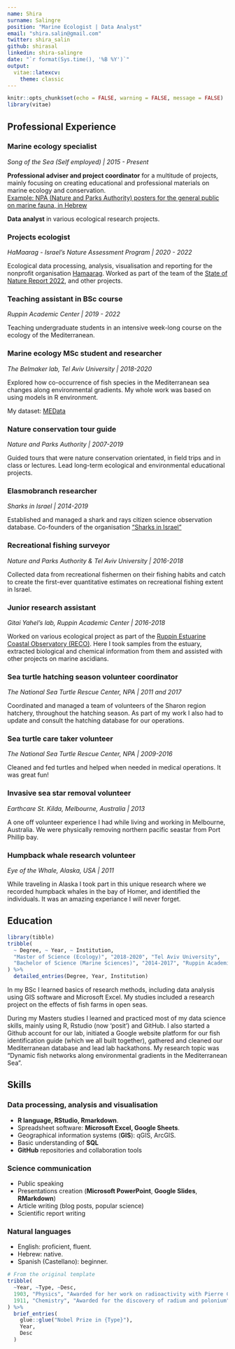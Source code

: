 ```yaml
---
name: Shira
surname: Salingre
position: "Marine Ecologist | Data Analyst"
email: "shira.salin@gmail.com"
twitter: shira_salin
github: shirasal
linkedin: shira-salingre
date: "`r format(Sys.time(), '%B %Y')`"
output: 
  vitae::latexcv:
    theme: classic
---
```



```r
knitr::opts_chunk$set(echo = FALSE, warning = FALSE, message = FALSE)
library(vitae)
```

## Professional Experience

### Marine ecology specialist
_Song of the Sea (Self employed) \| 2015 - Present_

**Professional adviser and project coordinator** for a multitude of projects, mainly focusing on creating educational and professional materials on marine ecology and conservation.\
[Example: NPA (Nature and Parks Authority) posters for the general public on marine fauna, in Hebrew](https://www.parks.org.il/article/%d7%9b%d7%a8%d7%96%d7%95%d7%aa-%d7%99%d7%9e%d7%99%d7%95%d7%aa/)

**Data analyst** in various ecological research projects.

### Projects ecologist
_HaMaarag - Israel's Nature Assessment Program \| 2020 - 2022_

Ecological data processing, analysis, visualisation and reporting for the nonprofit organisation [Hamaarag](https://hamaarag.org.il/). Worked as part of the team of the [State of Nature Report 2022](https://hamaarag.org.il/report/%d7%93%d7%95%d7%97-%d7%9e%d7%a6%d7%91-%d7%94%d7%98%d7%91%d7%a2-2022/), and other projects.

### Teaching assistant in BSc course
_Ruppin Academic Center \| 2019 - 2022_

Teaching undergraduate students in an intensive week-long course on the ecology of the Mediterranean.

### Marine ecology MSc student and researcher
_The Belmaker lab, Tel Aviv University \| 2018-2020_

Explored how co-occurrence of fish species in the Mediterranean sea changes along environmental gradients. My whole work was based on using models in R environment.

My dataset: [MEData](https://belmaker-lab.github.io/medata/)

### Nature conservation tour guide
_Nature and Parks Authority \| 2007-2019_

Guided tours that were nature conservation orientated, in field trips and in class or lectures. Lead long-term ecological and environmental educational projects.

### Elasmobranch researcher
_Sharks in Israel \| 2014-2019_

Established and managed a shark and rays citizen science observation database. Co-founders of the organisation ["Sharks in Israel"](https://www.sharks.org.il/main/)

### Recreational fishing surveyor
_Nature and Parks Authority & Tel Aviv University \| 2016-2018_

Collected data from recreational fishermen on their fishing habits and catch to create the first-ever quantitative estimates on recreational fishing extent in Israel.

### Junior research assistant
_Gitai Yahel's lab, Ruppin Academic Center \| 2016-2018_

Worked on various ecological project as part of the [Ruppin Estuarine Coastal Observatory (RECO)](https://www.ruppin.ac.il/en/Gitai-Yahel-Lab/Pages/default.aspx). Here I took samples from the estuary, extracted biological and chemical information from them and assisted with other projects on marine ascidians.

### Sea turtle hatching season volunteer coordinator
_The National Sea Turtle Rescue Center, NPA \| 2011 and 2017_

Coordinated and managed a team of volunteers of the Sharon region hatchery, throughout the hatching season. As part of my work I also had to update and consult the hatching database for our operations.

### Sea turtle care taker volunteer
_The National Sea Turtle Rescue Center, NPA \| 2009-2016_

Cleaned and fed turtles and helped when needed in medical operations. It was great fun!

### Invasive sea star removal volunteer
_Earthcare St. Kilda, Melbourne, Australia \| 2013_

A one off volunteer experience I had while living and working in Melbourne, Australia. We were physically removing northern pacific seastar from Port Phillip bay.

### Humpback whale research volunteer
_Eye of the Whale, Alaska, USA \| 2011_

While traveling in Alaska I took part in this unique research where we recorded humpback whales in the bay of Homer, and identified the individuals. It was an amazing experiance I will never forget.


## Education

```r
library(tibble)
tribble(
  ~ Degree, ~ Year, ~ Institution, 
  "Master of Science (Ecology)", "2018-2020", "Tel Aviv University", 
  "Bachelor of Science (Marine Sciences)", "2014-2017", "Ruppin Academic Center", 
) %>% 
  detailed_entries(Degree, Year, Institution)
```

In my BSc I learned basics of research methods, including data analysis using GIS software and Microsoft Excel. My studies included a research project on the effects of fish farms in open seas.

During my Masters studies I learned and practiced most of my data science skills, mainly using R, Rstudio (now 'posit') and GitHub. I also started a Github account for our lab, initiated a Google website platform for our fish identification guide (which we all built together), gathered and cleaned our Mediterranean database and lead lab hackathons. My research topic was "Dynamic fish networks along environmental gradients in the Mediterranean Sea".



## Skills

### Data processing, analysis and visualisation
-   **R language, RStudio, Rmarkdown**.
-   Spreadsheet software: **Microsoft Excel, Google Sheets**.
-   Geographical information systems (**GIS**): qGIS, ArcGIS.
-   Basic understanding of **SQL**
-   **GitHub** repositories and collaboration tools

### Science communication
-   Public speaking
-   Presentations creation (**Microsoft PowerPoint**, **Google Slides**, **RMarkdown**)
-   Article writing (blog posts, popular science)
-   Scientific report writing

### Natural languages
-   English: proficient, fluent.
-   Hebrew: native.
-   Spanish (Castellano): beginner.

```r
# From the original template
tribble(
  ~Year, ~Type, ~Desc,
  1903, "Physics", "Awarded for her work on radioactivity with Pierre Curie and Henri Becquerel",
  1911, "Chemistry", "Awarded for the discovery of radium and polonium"
) %>% 
  brief_entries(
    glue::glue("Nobel Prize in {Type}"),
    Year, 
    Desc
  )
```


\fancyfoot[CO,CE]{
  \textcolor{gray}{
    This CV was built with the [vitae](https://github.com/mitchelloharawild/vitae) package.
    }
  }